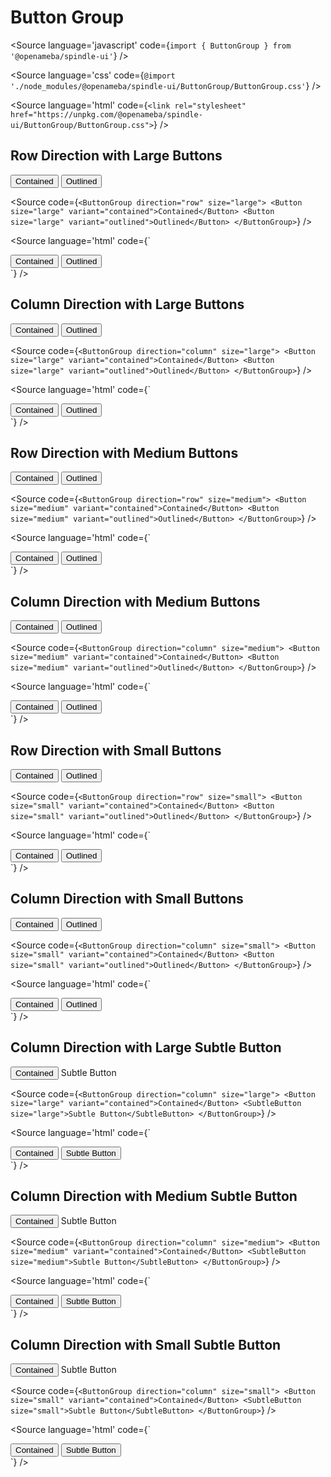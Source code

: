 
# Button Group

<Meta title="ButtonGroup" component={ButtonGroup} />

<Source
  language='javascript'
  code={`import { ButtonGroup } from '@openameba/spindle-ui'`}
/>

<Source
  language='css'
  code={`@import './node_modules/@openameba/spindle-ui/ButtonGroup/ButtonGroup.css'`}
/>

<Source
  language='html'
  code={`<link rel="stylesheet" href="https://unpkg.com/@openameba/spindle-ui/ButtonGroup/ButtonGroup.css">`}
/>

## Row Direction with Large Buttons

<Preview withSource="open">
  <Story name="Row Direction with Large Buttons">
    <ButtonGroup direction="row" size="large">
      <Button size="large" variant="contained">Contained</Button>
      <Button size="large" variant="outlined">Outlined</Button>
    </ButtonGroup>
  </Story>
</Preview>

<Source
  code={`
<ButtonGroup direction="row" size="large">
  <Button size="large" variant="contained">Contained</Button>
  <Button size="large" variant="outlined">Outlined</Button>
</ButtonGroup>
  `}
/>

<Source
  language='html'
  code={`
<div class="spui-ButtonGroup spui-ButtonGroup--row spui-ButtonGroup--large">
  <button class="spui-Button spui-Button--large spui-Button--contained">Contained</button>
  <button class="spui-Button spui-Button--large spui-Button--outlined">Outlined</button>
</div>
  `}
/>

## Column Direction with Large Buttons

<Preview withSource="open">
  <Story name="Column Direction with Large Buttons">
    <ButtonGroup direction="column" size="large">
      <Button variant="contained">Contained</Button>
      <Button variant="outlined">Outlined</Button>
    </ButtonGroup>
  </Story>
</Preview>

<Source
  code={`
<ButtonGroup direction="column" size="large">
  <Button size="large" variant="contained">Contained</Button>
  <Button size="large" variant="outlined">Outlined</Button>
</ButtonGroup>
  `}
/>

<Source
  language='html'
  code={`
<div class="spui-ButtonGroup spui-ButtonGroup--column spui-ButtonGroup--large">
  <button class="spui-Button spui-Button--large spui-Button--contained">Contained</button>
  <button class="spui-Button spui-Button--large spui-Button--outlined">Outlined</button>
</div>
  `}
/>

## Row Direction with Medium Buttons

<Preview withSource="open">
  <Story name="Row Direction with Medium Buttons">
    <ButtonGroup direction="row" size="medium">
      <Button size="medium" variant="contained">Contained</Button>
      <Button size="medium" variant="outlined">Outlined</Button>
    </ButtonGroup>
  </Story>
</Preview>

<Source
  code={`
<ButtonGroup direction="row" size="medium">
  <Button size="medium" variant="contained">Contained</Button>
  <Button size="medium" variant="outlined">Outlined</Button>
</ButtonGroup>
  `}
/>

<Source
  language='html'
  code={`
<div class="spui-ButtonGroup spui-ButtonGroup--row spui-ButtonGroup--medium">
  <button class="spui-Button spui-Button--medium spui-Button--contained">Contained</button>
  <button class="spui-Button spui-Button--medium spui-Button--outlined">Outlined</button>
</div>
  `}
/>

## Column Direction with Medium Buttons

<Preview withSource="open">
  <Story name="Column Direction with Medium Buttons">
    <ButtonGroup direction="column" size="medium">
      <Button size="medium" variant="contained">Contained</Button>
      <Button size="medium" variant="outlined">Outlined</Button>
    </ButtonGroup>
  </Story>
</Preview>

<Source
  code={`
<ButtonGroup direction="column" size="medium">
  <Button size="medium" variant="contained">Contained</Button>
  <Button size="medium" variant="outlined">Outlined</Button>
</ButtonGroup>
  `}
/>

<Source
  language='html'
  code={`
<div class="spui-ButtonGroup spui-ButtonGroup--column spui-ButtonGroup--medium">
  <button class="spui-Button spui-Button--medium spui-Button--contained">Contained</button>
  <button class="spui-Button spui-Button--medium spui-Button--outlined">Outlined</button>
</div>
  `}
/>

## Row Direction with Small Buttons

<Preview withSource="open">
  <Story name="Row Direction with Small Buttons">
    <ButtonGroup direction="row" size="small">
      <Button size="small" variant="contained">Contained</Button>
      <Button size="small" variant="outlined">Outlined</Button>
    </ButtonGroup>
  </Story>
</Preview>

<Source
  code={`
<ButtonGroup direction="row" size="small">
  <Button size="small" variant="contained">Contained</Button>
  <Button size="small" variant="outlined">Outlined</Button>
</ButtonGroup>
  `}
/>

<Source
  language='html'
  code={`
<div class="spui-ButtonGroup spui-ButtonGroup--row spui-ButtonGroup--small">
  <button class="spui-Button spui-Button--small spui-Button--contained">Contained</button>
  <button class="spui-Button spui-Button--small spui-Button--outlined">Outlined</button>
</div>
  `}
/>

## Column Direction with Small Buttons

<Preview withSource="open">
  <Story name="Column Direction with Small Buttons">
    <ButtonGroup direction="column" size="small">
      <Button size="small" variant="contained">Contained</Button>
      <Button size="small" variant="outlined">Outlined</Button>
    </ButtonGroup>
  </Story>
</Preview>

<Source
  code={`
<ButtonGroup direction="column" size="small">
  <Button size="small" variant="contained">Contained</Button>
  <Button size="small" variant="outlined">Outlined</Button>
</ButtonGroup>
  `}
/>

<Source
  language='html'
  code={`
<div class="spui-ButtonGroup spui-ButtonGroup--column spui-ButtonGroup--small">
  <button class="spui-Button spui-Button--small spui-Button--contained">Contained</button>
  <button class="spui-Button spui-Button--small spui-Button--outlined">Outlined</button>
</div>
  `}
/>

## Column Direction with Large Subtle Button

<Preview withSource="open">
  <Story name="Column Direction with Large Subtle Button">
    <ButtonGroup direction="column" size="large">
      <Button variant="contained">Contained</Button>
      <SubtleButton size="large">Subtle Button</SubtleButton>
    </ButtonGroup>
  </Story>
</Preview>

<Source
  code={`
<ButtonGroup direction="column" size="large">
  <Button size="large" variant="contained">Contained</Button>
  <SubtleButton size="large">Subtle Button</SubtleButton>
</ButtonGroup>
  `}
/>

<Source
  language='html'
  code={`
<div class="spui-ButtonGroup spui-ButtonGroup--column spui-ButtonGroup--large">
  <button class="spui-Button spui-Button--large spui-Button--contained">Contained</button>
  <button class="spui-SubtleButton spui-SubtleButton--large">Subtle Button</button>
</div>
  `}
/>

## Column Direction with Medium Subtle Button

<Preview withSource="open">
  <Story name="Column Direction with Medium Subtle Button">
    <ButtonGroup direction="column" size="medium">
      <Button size="medium" variant="contained">Contained</Button>
      <SubtleButton size="medium">Subtle Button</SubtleButton>
    </ButtonGroup>
  </Story>
</Preview>

<Source
  code={`
<ButtonGroup direction="column" size="medium">
  <Button size="medium" variant="contained">Contained</Button>
  <SubtleButton size="medium">Subtle Button</SubtleButton>
</ButtonGroup>
  `}
/>

<Source
  language='html'
  code={`
<div class="spui-ButtonGroup spui-ButtonGroup--column spui-ButtonGroup--medium">
  <button class="spui-Button spui-Button--medium spui-Button--contained">Contained</button>
  <button class="spui-SubtleButton spui-SubtleButton--medium">Subtle Button</button>
</div>
  `}
/>

## Column Direction with Small Subtle Button

<Preview withSource="open">
  <Story name="Column Direction with Small Subtle Button">
    <ButtonGroup direction="column" size="small">
      <Button size="small" variant="contained">Contained</Button>
      <SubtleButton size="small">Subtle Button</SubtleButton>
    </ButtonGroup>
  </Story>
</Preview>

<Source
  code={`
<ButtonGroup direction="column" size="small">
  <Button size="small" variant="contained">Contained</Button>
  <SubtleButton size="small">Subtle Button</SubtleButton>
</ButtonGroup>
  `}
/>

<Source
  language='html'
  code={`
<div class="spui-ButtonGroup spui-ButtonGroup--column spui-ButtonGroup--small">
  <button class="spui-Button spui-Button--small spui-Button--contained">Contained</button>
  <button class="spui-SubtleButton spui-SubtleButton--small">Subtle Button</button>
</div>
  `}
/>
